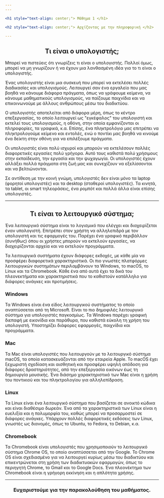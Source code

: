 ```yaml
---
---

<h1 style="text-align: center;"> Μάθημα 1 </h1>

<h2 style="text-align: center;"> Αρχίζοντας με την πληροφορική </h2>

---
```


<h2 style="text-align: center;"> Τι είναι ο υπολογιστής; </h2>

Μπορεί να πιστεύεις ότι γνωρίζεις τι είναι ο υπολογιστής.
Πολλοί όμως, μπορεί να μη γνωρίζουν ή να έχουν μια λανθασμένη ιδέα για το τι είναι ο υπολογιστής.

Ένας υπολογιστής είναι μια συσκευή που μπορεί να εκτελέσει πολλές διαδικασίες και υπολογισμούς.
Λειτουργεί σαν ένα εργαλείο που μας βοηθά να κάνουμε διάφορα πράγματα, όπως να γράφουμε κείμενα, να κάνουμε μαθηματικούς υπολογισμούς, να παίζουμε παιχνίδια και να επικοινωνούμε με άλλους ανθρώπους μέσω του διαδικτύου.

Ο υπολογιστής αποτελείται από διάφορα μέρη, όπως το κέντρο επεξεργασίας, το οποίο λειτουργεί ως "εγκέφαλος" του υπολογιστή και εκτελεί τους υπολογισμούς, η οθόνη, στην οποία εμφανίζονται οι πληροφορίες, τα γραφικά, κ.α.
Επίσης, ένα πληκτρολόγιο μας επιτρέπει να πληκτρολογούμε κείμενο και εντολές, ενώ ο ποντίκι μας βοηθά να κινούμε ένα δείκτη στην οθόνη για να επιλέξουμε πράγματα.

Οι υπολογιστές είναι πολύ ισχυροί και μπορούν να εκτελέσουν πολλές διαφορετικές εργασίες πολύ γρήγορα.
Αυτό τους καθιστά πολύ χρήσιμους στην εκπαίδευση, την εργασία και την ψυχαγωγία.
Οι υπολογιστές έχουν αλλάξει πολλά πράγματα στη ζωή μας και συνεχίζουν να εξελίσσονται και να βελτιώνονται.

Σε αντίθεση με την κοινή γνώμη, υπολογιστές δεν είναι μόνο τα laptop (φορητοί υπολογιστές) και τα desktop (σταθεροί υπολογιστές).
Τα κινητά, τα tablet, οι smart τηλεοράσεις, ένα ρομπότ και πολλά άλλα είναι επίσης υπολογιστές.

---

<h2 style="text-align: center;"> Τι είναι το λειτουργικό σύστημα; </h2>

Ένα λειτουργικό σύστημα είναι το λογισμικό που ελέγχει και διαχειρίζεται έναν υπολογιστή.
Επιτρέπει στον χρήστη να αλληλεπιδρά με τον υπολογιστή και τις εφαρμογές του.
Παρέχει ένα γραφικό περιβάλλον (συνήθως) όπου οι χρήστες μπορούν να εκτελούν εργασίες, να διαχειρίζονται αρχεία και να εκτελούν προγράμματα.

Τα λειτουργικά συστήματα έχουν διάφορες εκδοχές, με κάθε μία να προσφέρει διαφορετικά χαρακτηριστικά.
Οι πιο γνωστές πλατφόρμες λειτουργικών συστημάτων περιλαμβάνουν τα Windows, το macOS, το Linux και τα Chromebook.
Κάθε ένα από αυτά έχει τα δικά του πλεονεκτήματα και χαρακτηριστικά που το καθιστούν κατάλληλο για διάφορες ανάγκες και προτιμήσεις.

<h3 style="text-align: left;"> Windows </h3>
Τα Windows είναι ένα είδος λειτουργικού συστήματος το οποίο αναπτύσσεται από τη Microsoft.
Είναι το πιο δημοφιλές λειτουργικό σύστημα για υπολογιστές παγκοσμίως.
Τα Windows παρέχει γραφική διεπαφή με εικονίδια και παράθυρα, που καθιστά εύκολη τη χρήση του υπολογιστή.
Υποστηρίζει διάφορες εφαρμογές, παιχνίδια και προγράμματα.

<h3 style="text-align: left;"> Mac </h3>
Τα Mac είναι υπολογιστές που λειτουργούν με το λειτουργικό σύστημα macOS, τα οποία κατασκευάζονται από την εταιρεία Apple.
Το macOS έχει ξεχωριστή σχεδίαση και αισθητική και προσφέρει υψηλή απόδοση για διάφορες δραστηριότητες, από την επεξεργασία εικόνων έως τη δημιουργία μουσικής.
Ένα διάσημο χαρακτηριστικό των Mac είναι η χρήση του ποντικιού και του πληκτρολογίου για αλληλεπίδραση.

<h3 style="text-align: left;"> Linux </h3>
Τα Linux είναι ένα λειτουργικό σύστημα που βασίζεται σε ανοικτό κώδικα και είναι διαθέσιμο δωρεάν.
Ένα από τα χαρακτηριστικά των Linux είναι η ευελιξία και η πολυμορφία του, καθώς μπορεί να προσαρμοστεί σε διάφορες ανάγκες.
Υπάρχουν πολλές διαφορετικές εκδόσεις των Linux, γνωστές ως διανομές, όπως το Ubuntu, το Fedora, το Debian, κ.α.

<h3 style="text-align: left;"> Chromebook </h3>
Τα Chromebook είναι υπολογιστές που χρησιμοποιούν το λειτουργικό σύστημα Chrome OS, το οποίο αναπτύσσεται από την Google.
Το Chrome OS είναι σχεδιασμένο για να λειτουργεί κυρίως μέσω του διαδικτύου και επικεντρώνεται στη χρήση των διαδικτυακών εφαρμογών, όπως το περιηγητή Chrome, το Gmail και το Google Docs.
Ένα πλεονέκτημα των Chromebook είναι η γρήγορη εκκίνηση και η απλότητα χρήσης.

---

<h3 style="text-align: center;"> Ευχαριστούμε για την παρακολούθηση του μαθήματος. </h3>